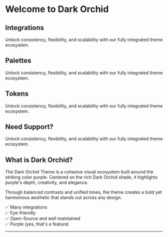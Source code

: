
# Welcome to Dark Orchid

<div className="grid grid-cols-4 grid-flow-dense gap-4 mb-8">
  <Link href="" passHref>
    <Card className="">
      <CardContent>
        <div className="w-10 h-10 mb-4 rounded-md p-1 bg-green-950 flex items-center justify-center">
          <BlocksIcon className="text-green-500" size={20} />
        </div>
        <h2 className="text-xl text-zinc-300 mb-2 font-semibold">Integrations</h2>
        <p className="text-sm text-muted-foreground">Unlock consistency, flexibility, and scalability with our fully integrated theme ecosystem.</p>
      </CardContent>
    </Card>
  </Link>
  <Link href="" passHref>
    <Card>
      <CardContent>
        <div className="w-10 h-10 mb-4 rounded-md p-1 bg-pink-950 flex items-center justify-center">
          <SwatchBookIcon className="text-pink-500" size={20} />
        </div>
        <h2 className="text-xl text-zinc-300 mb-2 font-semibold">Palettes</h2>
        <p className="text-sm text-muted-foreground">Unlock consistency, flexibility, and scalability with our fully integrated theme ecosystem.</p>
      </CardContent>
    </Card>
  </Link>
  <Link href="" passHref>
    <Card>
      <CardContent>
        <div className="w-10 h-10 mb-4 rounded-md p-1 bg-cyan-950 flex items-center justify-center">
          <SplineIcon className="text-cyan-500" size={20} />
        </div>
        <h2 className="text-xl text-zinc-300 mb-2 font-semibold">Tokens</h2>
        <p className="text-sm text-muted-foreground">Unlock consistency, flexibility, and scalability with our fully integrated theme ecosystem.</p>
      </CardContent>
    </Card>
  </Link>
  <Link href="" passHref>
    <Card>
      <CardContent>
        <div className="w-10 h-10 mb-4 rounded-md p-1 bg-violet-950 flex items-center justify-center">
          <LifeBuoyIcon className="text-violet-500" size={20} />
        </div>
        <h2 className="text-xl text-zinc-300 mb-2 font-semibold">Need Support?</h2>
        <p className="text-sm text-muted-foreground">Unlock consistency, flexibility, and scalability with our fully integrated theme ecosystem.</p>
      </CardContent>
    </Card>
  </Link>
</div>

## What is Dark Orchid?

The Dark Orchid Theme is a cohesive visual ecosystem built around the striking color purple. Centered on the rich Dark Orchid shade, it highlights purple's depth, creativity, and elegance.

Through balanced contrasts and unified tones, the theme creates a bold yet harmonious aesthetic that stands out across any design.

✅ Many integrations<br/>
✅ Eye-friendly<br/>
✅ Open-Source and well maintained<br/>
✅ Purple (yes, that's a feature)

---
